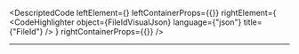 
<DescriptedCode
  leftElement={<FileIdDesc />}
  leftContainerProps={{}}
  rightElement={
    <CodeHighlighter
      object={FileIdVisualJson}
      language={"json"}
      title={"FileId"}
    />
  }
  rightContainerProps={{}}
/>

---
